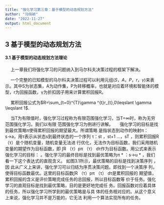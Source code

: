 ---
title: "强化学习第三章：基于模型的动态规划方法"
author: "马俏颖"
date: "2022-11-27"
output: html_document
---


## 3 基于模型的动态规划方法

#### 3.1 基于模型的动态规划方法理论
&emsp;
上⼀章我们将强化学习的问题纳⼊到⻢尔科夫决策过程的框架下解决。       

&emsp;
⼀个完整的已知模型的⻢尔科夫决策过程可以利⽤元组$(S，A，P，r，γ)$来表⽰。其中S为状态集，A为动作集，P为转移概率，也就是对应着环境和智能体的模型，r为回报函数，γ为折扣因⼦⽤来计算累积回报R。

&emsp;
累积回报公式为$R=\sum_{t=0}^{T}\gamma ^{t}r_{t},0\leqslant \gamma \leqslant 1$.

&emsp;
当T为有限值时，强化学习过程称为有限范围强化学习，当T=∞时，称为⽆穷范围强化学习。我们以有限
范围强化学习为例进⾏讲解。
&emsp;
强化学习的⽬标是找到最优策略π使得累积回报的期望最⼤。所谓策略
是指状态到动作的映射π：s→a，⽤τ表⽰从状态s到最终状态的⼀个序列
τ：st ，st+1 …，sT ，则累积回报R （τ）是个随机变量，随机变量⽆法进
⾏优化，⽆法作为⽬标函数，我们采⽤随机变量的期望作为⽬标函数，即
∫R （τ）pπ （τ） dτ作为⽬标函数。⽤公式来表⽰强化学习的⽬标：
。强化学习的最终⽬标是找到最优策略为π
* ：s→u
*
，我们看⼀下这个表达式的直观含义。
如图3.1所⽰，最优策略的⽬标是找到决策序列 ，因
此从⼴义上来讲，强化学习可以归结为序贯决策问题。即找到⼀个决策序
列，使得⽬标函数最优。这⾥的⽬标函数∫R （τ）pπ （τ） dτ是累积回报的
期望值，累积回报的含义是评价策略完成任务的总回报，所以⽬标函数等
价于任务。强化学习的直观⽬标是找到最优策略，⽬的是更好地完成任
务。回报函数对应着具体的任务，所以强化学习所学到的最优策略是与具
体的任务相对应的。从这个意义上来说，强化学习并不是万能的，它⽆法
利⽤⼀个算法实现所有的任务。
